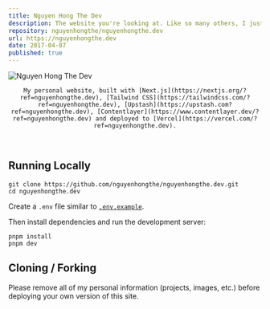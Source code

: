 ```yaml
---
title: Nguyen Hong The Dev
description: The website you're looking at. Like so many others, I just wanted a place to collect some projects I worked on. If you like the design, check out the Repository on GitHub...
repository: nguyenhongthe/nguyenhongthe.dev
url: https://nguyenhongthe.dev
date: 2017-04-07
published: true
---
```


![Nguyen Hong The Dev](https://raw.githubusercontent.com/nguyenhongthe/nguyenhongthe.dev/main/screenshot.png)

<div align="center">

    My personal website, built with [Next.js](https://nextjs.org/?ref=nguyenhongthe.dev), [Tailwind CSS](https://tailwindcss.com/?ref=nguyenhongthe.dev), [Upstash](https://upstash.com?ref=nguyenhongthe.dev), [Contentlayer](https://www.contentlayer.dev/?ref=nguyenhongthe.dev) and deployed to [Vercel](https://vercel.com/?ref=nguyenhongthe.dev).

</div>

<br/>

## Running Locally


```sh-session
git clone https://github.com/nguyenhongthe/nguyenhongthe.dev.git
cd nguyenhongthe.dev
```


Create a `.env` file similar to [`.env.example`](https://github.com/nguyenhongthe/nguyenhongthe.dev/blob/main/.env.example).

Then install dependencies and run the development server:
```sh-session
pnpm install
pnpm dev
```


## Cloning / Forking

Please remove all of my personal information (projects, images, etc.) before deploying your own version of this site.

